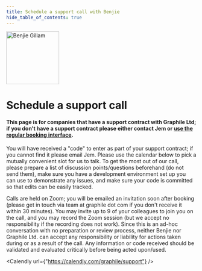 ```yaml
---
title: Schedule a support call with Benjie
hide_table_of_contents: true
---
```



<div style={{maxWidth: '52rem', margin: 'auto'}}>

<p style={{ textAlign: "center" }}>
  <img
    width="140"
    height="140"
    style={{ display: "inline-block", borderRadius: "50%", overflow: "hidden" }}
    src="/img/avatar.jpg"
    alt="Benjie Gillam"
  />
</p>

# Schedule a support call

#### This page is for companies that have a support contract with Graphile Ltd; if you don't have a support contract please either contact Jem or [use the regular booking interface](/book).

You will have received a "code" to enter as part of your support contract; if
you cannot find it please email Jem. Please use the calendar below to pick a
mutually convenient slot for us to talk. To get the most out of our call, please
prepare a list of discussion points/questions beforehand (do not send them),
make sure you have a development environment set up you can use to demonstrate
any issues, and make sure your code is committed so that edits can be easily
tracked.

Calls are held on Zoom; you will be emailed an invitation soon after booking
(please get in touch via team at graphile dot com if you don't receive it within
30 minutes). You may invite up to 9 of your colleagues to join you on the call,
and you may record the Zoom session (but we accept no responsibility if the
recording does not work). Since this is an ad-hoc conversation with no
preparation or review process, neither Benjie nor Graphile Ltd. can accept any
responsibility or liability for actions taken during or as a result of the call.
Any information or code received should be validated and evaluated critically
before being acted upon/used.

<a name="book" />

<Calendly url={"https://calendly.com/graphile/support"} />

</div>
